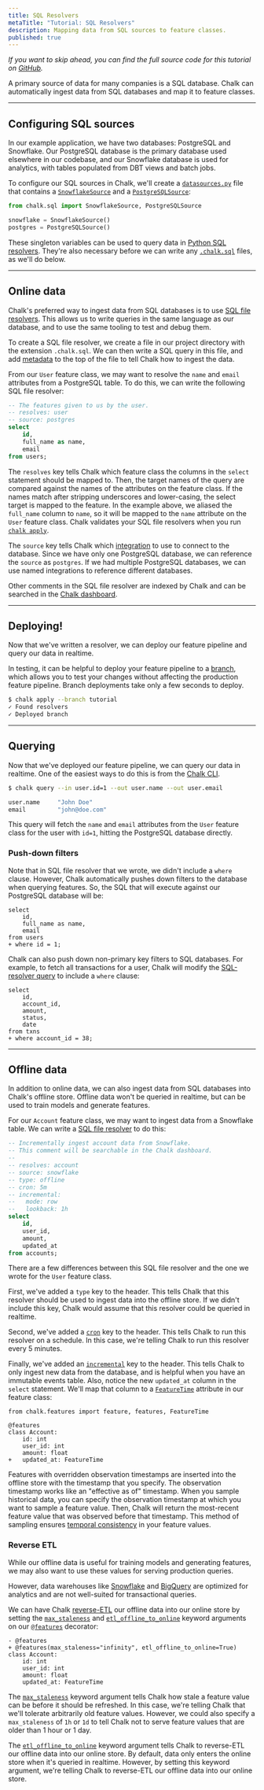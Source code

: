 ```yaml
---
title: SQL Resolvers
metaTitle: "Tutorial: SQL Resolvers"
description: Mapping data from SQL sources to feature classes.
published: true
---
```


*If you want to skip ahead, you can find the full source code for this tutorial on
[GitHub](https://github.com/chalk-ai/fraud-example).*

A primary source of data for many companies is a SQL database. Chalk can
automatically ingest data from SQL databases and map it to feature classes.

---

## Configuring SQL sources

In our example application, we have two databases: PostgreSQL and Snowflake.
Our PostgreSQL database is the primary database used elsewhere in our
codebase, and our Snowflake database is used for analytics, with tables
populated from DBT views and batch jobs.

To configure our SQL sources in Chalk, we'll create a
[`datasources.py`](https://github.com/chalk-ai/fraud-example/blob/main/src/datasources.py)
file that contains a
[`SnowflakeSource`](/docs/snowflake)
and a
[`PostgreSQLSource`](/docs/postgresql):

```python src/datasources.py
from chalk.sql import SnowflakeSource, PostgreSQLSource

snowflake = SnowflakeSource()
postgres = PostgreSQLSource()
```

These singleton variables can be used to query data in
[Python SQL resolvers](/docs/sql#sql-strings).
They're also necessary before we can write any
[`.chalk.sql`](/docs/sql#sql-file-resolvers)
files, as we'll do below.

---

## Online data

Chalk's preferred way to ingest data from SQL databases is to use
[SQL file resolvers](/docs/sql#sql-file-resolvers). This allows us to write
queries in the same language as our database, and to use the same tooling to
test and debug them.

To create a SQL file resolver, we create a file in our project directory with
the extension `.chalk.sql`. We can then write a SQL query in this file, and
add [metadata](/docs/sql#sql-file-resolvers)
to the top of the file to tell Chalk how to ingest the data.

From our `User` feature class, we may want to resolve the
`name` and `email` attributes from a PostgreSQL table.
To do this, we can write the following SQL file resolver:

```sql src/user.chalk.sql
-- The features given to us by the user.
-- resolves: user
-- source: postgres
select
    id,
    full_name as name,
    email
from users;
```

The `resolves` key tells Chalk which feature class the columns
in the `select` statement should be mapped to.
Then, the target names of the query are
compared against the names of the attributes on the feature class.
If the names match after stripping underscores and lower-casing,
the select target is mapped to the feature.
In the example above, we aliased the `full_name` column to `name`,
so it will be mapped to the `name` attribute on the `User` feature class.
Chalk validates your SQL file resolvers when you run
[`chalk apply`](/cli/apply).

The `source` key tells Chalk which [integration](/docs/integrations)
to use to connect to the database. Since we have only one PostgreSQL
database, we can reference the `source` as `postgres`. If we had
multiple PostgreSQL databases, we can use named integrations to
reference different databases.

Other comments in the SQL file resolver are indexed by Chalk and can be
searched in the [Chalk dashboard](https://chalk.ai/projects).

---

## Deploying!

Now that we've written a resolver, we can deploy our feature pipeline and
query our data in realtime.

In testing, it can be helpful to deploy your feature pipeline to a
[branch](/cli/apply), which allows you to test your changes without
affecting the production feature pipeline. Branch deployments
take only a few seconds to deploy.

```bash
$ chalk apply --branch tutorial
✓ Found resolvers
✓ Deployed branch
```

---

## Querying

Now that we've deployed our feature pipeline, we can query our data in realtime.
One of the easiest ways to do this is from the [Chalk CLI](/cli/query).

```bash
$ chalk query --in user.id=1 --out user.name --out user.email

user.name     "John Doe"
email         "john@doe.com"
```

This query will fetch the `name` and `email` attributes from the `User` feature
class for the user with `id=1`, hitting the PostgreSQL database directly.

### Push-down filters

Note that in SQL file resolver that we wrote,
we didn't include a `where` clause.
However, Chalk automatically pushes down filters to the database
when querying features.
So, the SQL that will execute against our PostgreSQL database
will be:

```diff-sql
select
    id,
    full_name as name,
    email
from users
+ where id = 1;
```

Chalk can also push down non-primary key filters to SQL databases.
For example, to fetch all transactions for a user, Chalk will
modify the
[SQL-resolver query](https://github.com/chalk-ai/fraud-example/blob/main/src/transaction.chalk.sql)
to include a `where` clause:

```diff-sql
select
    id,
    account_id,
    amount,
    status,
    date
from txns
+ where account_id = 38;
```

---

## Offline data

In addition to online data, we can also ingest data from SQL databases
into Chalk's offline store. Offline data won't be queried in realtime,
but can be used to train models and generate features.

For our `Account` feature class, we may want to ingest data from a
Snowflake table. We can write a
[SQL file resolver](https://github.com/chalk-ai/fraud-example/blob/main/src/balance.chalk.sql)
to do this:

```sql src/balance.chalk.sql
-- Incrementally ingest account data from Snowflake.
-- This comment will be searchable in the Chalk dashboard.
--
-- resolves: account
-- source: snowflake
-- type: offline
-- cron: 5m
-- incremental:
--   mode: row
--   lookback: 1h
select
    id,
    user_id,
    amount,
    updated_at
from accounts;
```

There are a few differences between this SQL file resolver and the one
we wrote for the `User` feature class.

First, we've added a `type` key to the header. This tells Chalk
that this resolver should be used to ingest data into the offline store.
If we didn't include this key, Chalk would assume that this resolver
could be queried in realtime.

Second, we've added a [`cron`](/docs/resolver-cron) key to the header. This tells Chalk
to run this resolver on a schedule. In this case, we're telling Chalk
to run this resolver every 5 minutes.

Finally, we've added an
[`incremental`](/docs/sql#incremental-queries)
key to the header.
This tells Chalk to only ingest new data from the database, and is helpful
when you have an immutable events table. Also, notice the new
`updated_at` column in the `select` statement. We'll map that column
to a [`FeatureTime`](/docs/time) attribute in our feature class:

```diff-py src/models.py
from chalk.features import feature, features, FeatureTime

@features
class Account:
    id: int
    user_id: int
    amount: float
+   updated_at: FeatureTime
```

Features with overridden observation timestamps are inserted into
the offline store with the timestamp that you
specify. The observation timestamp works like an "effective as of" timestamp.
When you sample historical data, you can specify the observation timestamp
at which you want to sample a feature value. Then, Chalk will return the
most-recent feature value that was observed before that timestamp.
This method of sampling ensures [temporal consistency](/docs/temporal-consistency)
in your feature values.

### Reverse ETL

While our offline data is useful for training models and generating features,
we may also want to use these values for serving production queries.

However, data warehouses like [Snowflake](/docs/snowflake)
and [BigQuery](/docs/bigquery) are optimized for analytics
and are not well-suited for transactional queries.

We can have Chalk
[reverse-ETL](/docs/reverse-etl)
our offline data into our online store
by setting the
[`max_staleness`](/api-docs#features.max_staleness)
and
[`etl_offline_to_online`](/api-docs#features.etl_offline_to_online)
keyword arguments on our
[`@features`](/api-docs#features)
decorator:

```diff-py src/models.py
- @features
+ @features(max_staleness="infinity", etl_offline_to_online=True)
class Account:
    id: int
    user_id: int
    amount: float
    updated_at: FeatureTime
```

The [`max_staleness`](/docs/feature-caching) keyword argument tells
Chalk how stale a feature value can be before it should be refreshed.
In this case, we're telling Chalk that we'll tolerate arbitrarily old
feature values. However, we could also specify a `max_staleness` of
`1h` or `1d` to tell Chalk not to serve feature values that are older
than 1 hour or 1 day.

The [`etl_offline_to_online`](/api-docs#features) keyword argument
tells Chalk to reverse-ETL our offline data into our online store.
By default, data only enters the online store when it's queried in
realtime. However, by setting this keyword argument, we're telling
Chalk to reverse-ETL our offline data into our online store.


[//]: # (For some data, you may want reach out directly to the database.)
[//]: # (That pattern works well with transactional databases like)
[//]: # ([PostgreSQL]&#40;/docs/postgresql&#41; and [MySQL]&#40;/docs/mysql&#41;.)
[//]: # (However, data warehouses like [Snowflake]&#40;/docs/snowflake&#41;)
[//]: # (and [BigQuery]&#40;/docs/bigquery&#41; are optimized for analytics)
[//]: # (and are not well-suited for transactional queries.)

[//]: # (For these data warehouses, it's often better to ingest data)
[//]: # (incrementally into Chalk. )


[//]: # (We could choose to write a resolver for each of the tables)
[//]: # (in our database, but we'll take a shortcut and use)

[//]: # (mapping in some of existing data from a)
[//]: # ([PostgreSQL database]&#40;/docs/postgresql&#41;. SQL-file resolvers]&#40;/docs/&#41; instead.)

[//]: # (Each of the attributes of the class will be mapped to a)
[//]: # (field in our database.)
